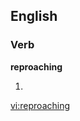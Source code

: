 ==English==

===Verb===
'''reproaching'''

# {{present participle of|[[reproach]]}}

[[vi:reproaching]]